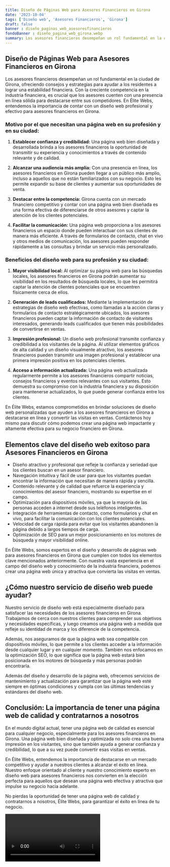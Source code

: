 ```yaml
---
title: Diseño de Páginas Web para Asesores Financieros en Girona
date: '2023-10-04'
tags: ['Diseño web', 'Asesores Financieros', 'Girona']
draft: false
banner : diseño_paginas_web_asesoresfinancieros
fondoBanner : diseño_pagina_web_girona.webp
summary: Los asesores financieros desempeñan un rol fundamental en la ciudad de Girona, ofreciendo consejos y estrategias para ayudar a los residentes a lograr una estabilidad financiera. Con la creciente competencia en la industria financiera, es crucial que los asesores cuenten con una presencia en línea sólida para destacarse entre sus competidores. En Élite Webs, entendemos la importancia de contar con un diseño web profesional y efectivo para asesores financieros en Girona. 
---
```


## Diseño de Páginas Web para Asesores Financieros en Girona

Los asesores financieros desempeñan un rol fundamental en la ciudad de Girona, ofreciendo consejos y estrategias para ayudar a los residentes a lograr una estabilidad financiera. Con la creciente competencia en la industria financiera, es crucial que los asesores cuenten con una presencia en línea sólida para destacarse entre sus competidores. En Élite Webs, entendemos la importancia de contar con un diseño web profesional y efectivo para asesores financieros en Girona. 

### Motivo por el que necesitan una página web en su profesión y en su ciudad:

1. **Establecer confianza y credibilidad:** Una página web bien diseñada y desarrollada brinda a los asesores financieros la oportunidad de transmitir su experiencia y conocimientos a través de contenido relevante y de calidad.

2. **Alcanzar una audiencia más amplia:** Con una presencia en línea, los asesores financieros en Girona pueden llegar a un público más amplio, incluso a aquellos que no están familiarizados con su negocio. Esto les permite expandir su base de clientes y aumentar sus oportunidades de venta.

3. **Destacar entre la competencia:** Girona cuenta con un mercado financiero competitivo y contar con una página web bien diseñada es una forma efectiva de diferenciarse de otros asesores y captar la atención de los clientes potenciales.

4. **Facilitar la comunicación:** Una página web proporciona a los asesores financieros un espacio donde pueden interactuar con sus clientes de manera más eficiente. A través de formularios de contacto, chat en vivo y otros medios de comunicación, los asesores pueden responder rápidamente a las consultas y brindar un servicio más personalizado.

### Beneficios del diseño web para su profesión y su ciudad:

1. **Mayor visibilidad local:** Al optimizar su página web para las búsquedas locales, los asesores financieros en Girona podrán aumentar su visibilidad en los resultados de búsqueda locales, lo que les permitirá captar la atención de clientes potenciales que se encuentren físicamente cerca de ellos.

2. **Generación de leads cualificados:** Mediante la implementación de estrategias de diseño web efectivas, como llamadas a la acción claras y formularios de contacto estratégicamente ubicados, los asesores financieros pueden captar la información de contacto de visitantes interesados, generando leads cualificados que tienen más posibilidades de convertirse en ventas.

3. **Impresión profesional:** Un diseño web profesional transmite confianza y credibilidad a los visitantes de la página. Al utilizar elementos gráficos de alta calidad y un diseño visualmente atractivo, los asesores financieros pueden transmitir una imagen profesional y establecer una primera impresión positiva en los potenciales clientes.

4. **Acceso a información actualizada:** Una página web actualizada regularmente permite a los asesores financieros compartir noticias, consejos financieros y eventos relevantes con sus visitantes. Esto demuestra su compromiso con la industria financiera y su disposición para mantenerse actualizados, lo que puede generar confianza entre los clientes.

En Élite Webs, estamos comprometidos en brindar soluciones de diseño web personalizadas que ayuden a los asesores financieros en Girona a destacarse en línea y convertir las visitas en ventas. Contáctenos hoy mismo para discutir cómo podemos crear una página web impactante y altamente efectiva para su negocio financiero en Girona.

<GifSeo />

<Cta />

## Elementos clave del diseño web exitoso para Asesores Financieros en Girona

- Diseño atractivo y profesional que refleje la confianza y seriedad que los clientes buscan en un asesor financiero.
- Navegación intuitiva y fácil de usar para que los visitantes puedan encontrar la información que necesitan de manera rápida y sencilla.
- Contenido relevante y de calidad que refuerce la experiencia y conocimientos del asesor financiero, mostrando su expertise en el campo.
- Optimización para dispositivos móviles, ya que la mayoría de las personas acceden a internet desde sus teléfonos inteligentes.
- Integración de herramientas de contacto, como formularios y chat en vivo, para facilitar la comunicación con los clientes potenciales.
- Velocidad de carga rápida para evitar que los visitantes abandonen la página debido a largos tiempos de carga.
- Optimización de SEO para un mejor posicionamiento en los motores de búsqueda y mayor visibilidad online.

En Élite Webs, somos expertos en el diseño y desarrollo de páginas web para asesores financieros en Girona que cumplen con todos los elementos clave mencionados anteriormente. Con nuestra vasta experiencia en el campo del diseño web y conocimiento de la industria financiera, podemos crear una página web única y atractiva que convierta las visitas en ventas.

## ¿Cómo nuestro servicio de diseño web puede ayudar?

Nuestro servicio de diseño web está especialmente diseñado para satisfacer las necesidades de los asesores financieros en Girona. Trabajamos de cerca con nuestros clientes para comprender sus objetivos y necesidades específicas, y luego creamos una página web a medida que refleje su identidad de marca y los diferencie de la competencia.

Además, nos aseguramos de que la página web sea compatible con dispositivos móviles, lo que permite a los clientes acceder a la información desde cualquier lugar y en cualquier momento. También nos enfocamos en la optimización SEO, lo que significa que la página web estará bien posicionada en los motores de búsqueda y más personas podrán encontrarla.

Además del diseño y desarrollo de la página web, ofrecemos servicios de mantenimiento y actualización para garantizar que la página web esté siempre en óptimas condiciones y cumpla con las últimas tendencias y estándares del diseño web.

## Conclusión: La importancia de tener una página web de calidad y contratarnos a nosotros

En el mundo digital actual, tener una página web de calidad es esencial para cualquier negocio, especialmente para los asesores financieros en Girona. Una página web bien diseñada y optimizada no solo crea una buena impresión en los visitantes, sino que también ayuda a generar confianza y credibilidad, lo que a su vez puede convertir esas visitas en ventas.

En Élite Webs, entendemos la importancia de destacarse en un mercado competitivo y ayudar a nuestros clientes a alcanzar el éxito en línea. Nuestro enfoque orientado al cliente y nuestro conocimiento experto en diseño web para asesores financieros nos convierten en la elección perfecta para aquellos que desean una página web efectiva y atractiva que impulse su negocio hacia adelante.

No pierdas la oportunidad de tener una página web de calidad y contratarnos a nosotros, Élite Webs, para garantizar el éxito en línea de tu negocio.

<Video />

<CtaBot job='Asesores Financieros' city='Girona'/>

<Gmaps query='Girona+españa+maps' />